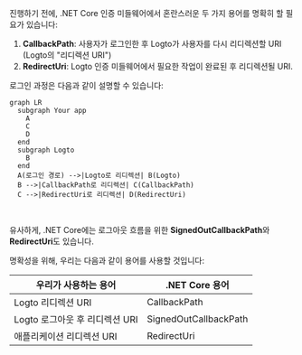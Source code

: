 
진행하기 전에, .NET Core 인증 미들웨어에서 혼란스러운 두 가지 용어를 명확히 할 필요가 있습니다:

1. **CallbackPath**: 사용자가 로그인한 후 Logto가 사용자를 다시 리디렉션할 URI (Logto의 "리디렉션 URI")
2. **RedirectUri**: Logto 인증 미들웨어에서 필요한 작업이 완료된 후 리디렉션될 URI.

로그인 과정은 다음과 같이 설명할 수 있습니다:

```mermaid
graph LR
  subgraph Your app
    A
    C
    D
  end
  subgraph Logto
    B
  end
  A(로그인 경로) -->|Logto로 리디렉션| B(Logto)
  B -->|CallbackPath로 리디렉션| C(CallbackPath)
  C -->|RedirectUri로 리디렉션| D(RedirectUri)
```

<br />

유사하게, .NET Core에는 로그아웃 흐름을 위한 **SignedOutCallbackPath**와 **RedirectUri**도 있습니다.

명확성을 위해, 우리는 다음과 같이 용어를 사용할 것입니다:

| 우리가 사용하는 용어           | .NET Core 용어        |
| ------------------------------ | --------------------- |
| Logto 리디렉션 URI             | CallbackPath          |
| Logto 로그아웃 후 리디렉션 URI | SignedOutCallbackPath |
| 애플리케이션 리디렉션 URI      | RedirectUri           |

<RegardingRedirectBasedSignIn />

